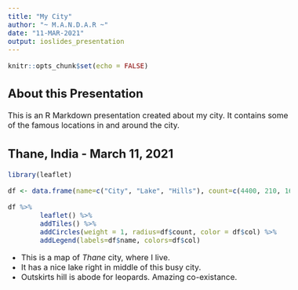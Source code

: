 ```yaml
---
title: "My City"
author: "~ M.A.N.D.A.R ~"
date: "11-MAR-2021"
output: ioslides_presentation
---
```

<style type="text/css">
  body{
  font-size: 12pt;
}
</style>

```r
knitr::opts_chunk$set(echo = FALSE)
```

## About this Presentation

This is an R Markdown presentation created about my city.
It contains some of the famous locations in and around the city.

## Thane, India - March 11, 2021
```r
library(leaflet)

df <- data.frame(name=c("City", "Lake", "Hills"), count=c(4400, 210, 1600), lat=c(19.2183, 19.1935, 19.2338), lng=c(72.9781, 72.975, 72.9446), col=c("blue", "red", "green"))

df %>%
        leaflet() %>%
        addTiles() %>%
        addCircles(weight = 1, radius=df$count, color = df$col) %>%
        addLegend(labels=df$name, colors=df$col)
```

- This is a map of *Thane* city, where I live.
- It has a nice lake right in middle of this busy city.
- Outskirts hill is abode for leopards. Amazing co-existance.
